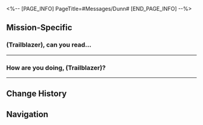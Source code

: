 <%-- [PAGE_INFO]
PageTitle=#Messages/Dunn#
[END_PAGE_INFO] --%>
{{Messages Infobox
|id        = 40
|image     = NPC Dunn Icon.png
|type      = NPC
|sender    = Dunn
|signature = I've left Mechanical Fever, don't bother me
|faction   = Jarilo-VI
}}

==Mission-Specific==
===(Trailblazer), can you read...===
{{Messages
|start_condition = 
|text =
:'''Dunn:''' (Trailblazer), can you read this? You remember the weapon storage that you reported had something weird going on? I got a Guard squad to head over and have a look, and they discovered something you might be interested in
:'''Dunn:''' It'd be better to speak face to face. I'll wait for you at the same old spot in the restricted zone
:{Choice} I'm coming
::'''(Trailblazer):''' I'm coming
:{Choice} I'll be there later
::'''(Trailblazer):''' I'll be there later
;{Accepted Mission: Vessel of Mediocrity (II)}
}}
----

===How are you doing, (Trailblazer)?===
{{Messages
|start_condition = 
|text =
:'''Dunn:''' How are you doing, (Trailblazer)?
:{Choice} A little busy
::'''(Trailblazer):''' A little busy
::'''Dunn:''' Oh, we're in the same boat then
:{Choice} At least Silvermane Guards aren't on my tail anymore
::'''(Trailblazer):''' At least Silvermane Guards aren't on my tail anymore
::'''Dunn:''' Haha, same
:{Choice} Not bad
::'''(Trailblazer):''' Not bad
::'''Dunn:''' That's great
:'''Dunn:''' Listen, (Trailblazer)... Our friendship began from our fight
:'''Dunn:''' After the battle with you folks, I meticulously examined the security of the restricted zone
:'''Dunn:''' I think it's time to hold a massive military exercise to raise the new recruits' vigilance and defensive awareness
:{Choice} So...
::'''(Trailblazer):''' So...
:{Choice} Then...
::'''(Trailblazer):''' Then...
:'''Dunn:''' I would like to invite you to be the main drillmaster and host this military exercise at the Silvermane Guard Restricted Zone
:'''Dunn:''' Please, (Trailblazer)! The young'uns in the Silvermane Guards need your guidance
:'''Dunn:''' Whenever you have the time, come look for me at the restricted zone
;{Accepted Mission: Winter Soldiers' March}
}}
----

==Change History==
{{Change History|1.0}}

==Navigation==
{{Messages Navbox}}